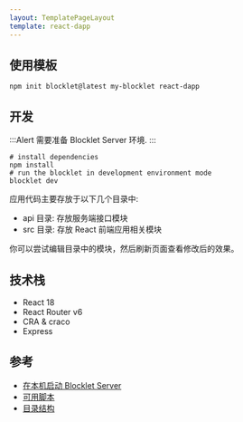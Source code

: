 ```yaml
---
layout: TemplatePageLayout
template: react-dapp
---
```


<TemplateInfo templateName="react-dapp" />

## 使用模板

```shell
npm init blocklet@latest my-blocklet react-dapp
```

## 开发

:::Alert
需要准备 Blocklet Server 环境.
:::

```shell
# install dependencies
npm install
# run the blocklet in development environment mode
blocklet dev
```

应用代码主要存放于以下几个目录中:  

- api 目录: 存放服务端接口模块
- src 目录: 存放 React 前端应用相关模块

你可以尝试编辑目录中的模块，然后刷新页面查看修改后的效果。

## 技术栈

- React 18
- React Router v6
- CRA & craco
- Express

## 参考

- [在本机启动 Blocklet Server](https://developer.blocklet.io/docs/en/prerequisites/server)
- [可用脚本](/available-scripts)
- [目录结构](/folder-structure)

